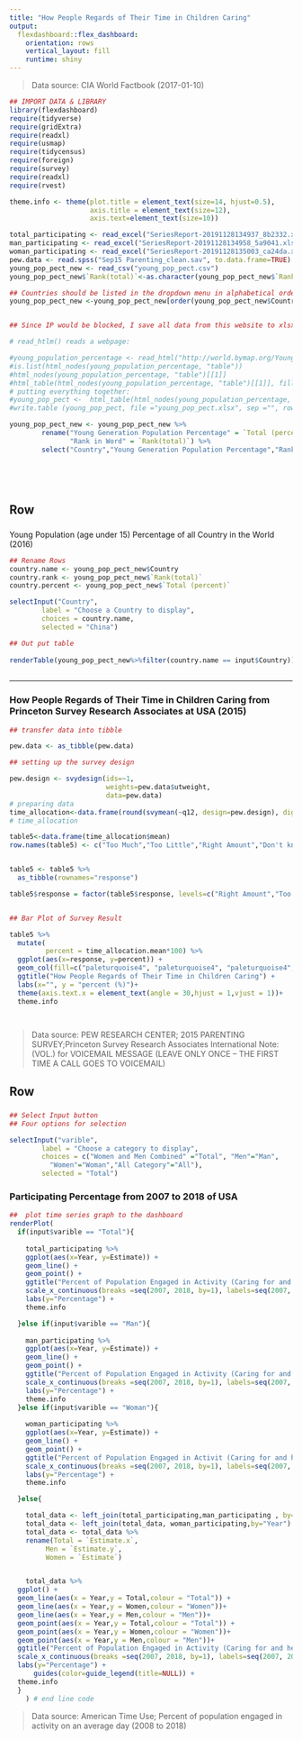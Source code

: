 ```yaml
---
title: "How People Regards of Their Time in Children Caring"
output: 
  flexdashboard::flex_dashboard:
    orientation: rows
    vertical_layout: fill
    runtime: shiny
---
```


> Data source: CIA World Factbook (2017-01-10)

```r

## IMPORT DATA & LIBRARY
library(flexdashboard)
require(tidyverse)
require(gridExtra)
require(readxl)
require(usmap)
require(tidycensus)
require(foreign) 
require(survey) 
require(readxl) 
require(rvest)

theme.info <- theme(plot.title = element_text(size=14, hjust=0.5),
                    axis.title = element_text(size=12),
                    axis.text=element_text(size=10)) 

total_participating <- read_excel("SeriesReport-20191128134937_8b2332.xlsx", skip=12)
man_participating <- read_excel("SeriesReport-20191128134958_5a9041.xlsx", skip=13)
woman_participating <- read_excel("SeriesReport-20191128135003_ca24da.xlsx", skip=12)
pew.data <- read.spss("Sep15 Parenting_clean.sav", to.data.frame=TRUE)
young_pop_pect_new <- read_csv("young_pop_pect.csv")
young_pop_pect_new$`Rank(total)`<-as.character(young_pop_pect_new$`Rank(total)`)

## Countries should be listed in the dropdown menu in alphabetical order.
young_pop_pect_new <-young_pop_pect_new[order(young_pop_pect_new$Country),]


## Since IP would be blocked, I save all data from this website to xlsx for using

# read_htlm() reads a webpage:

#young_population_percentage <- read_html("http://world.bymap.org/YoungPopulation.html")
#is.list(html_nodes(young_population_percentage, "table"))
#html_nodes(young_population_percentage, "table")[[1]]
#html_table(html_nodes(young_population_percentage, "table")[[1]], fill=TRUE)
# putting everything together:
#young_pop_pect <-  html_table(html_nodes(young_population_percentage, "table")[[1]], fill=TRUE)
#write.table (young_pop_pect, file ="young_pop_pect.xlsx", sep ="", row.names =FALSE, col.names =TRUE)

young_pop_pect_new <- young_pop_pect_new %>%
        rename("Young Generation Population Percentage" = `Total (percent)`,
               "Rank in Word" = `Rank(total)`) %>%
        select("Country","Young Generation Population Percentage","Rank in Word")



    
```


Row {data-height=600}
-----------------------------------------------------------------------
 

### {data-width=300}

Young Population (age under 15) Percentage of all Country in the World (2016)
```r

## Rename Rows
country.name <- young_pop_pect_new$Country
country.rank <- young_pop_pect_new$`Rank(total)`
country.percent <- young_pop_pect_new$`Total (percent)`

selectInput("Country", 
        label = "Choose a Country to display",
        choices = country.name,
        selected = "China")

## Out put table
       
renderTable(young_pop_pect_new%>%filter(country.name == input$Country))
    

```





-----------------------------------------------------------------------

### How People Regards of Their Time in Children Caring from Princeton Survey Research Associates at USA (2015) {data-width=400}


```r


## transfer data into tibble

pew.data <- as_tibble(pew.data) 

## setting up the survey design 

pew.design <- svydesign(ids=~1, 
                        weights=pew.data$utweight, 
                        data=pew.data)
# preparing data
time_allocation<-data.frame(round(svymean(~q12, design=pew.design), digits = 3))
# time_allocation

table5<-data.frame(time_allocation$mean)
row.names(table5) <- c("Too Much","Too Little","Right Amount","Don't know/Refused (VOL.)")


table5 <- table5 %>%
  as_tibble(rownames="response")

table5$response = factor(table5$response, levels=c("Right Amount","Too Little","Too Much","Don't know/Refused (VOL.)"))


## Bar Plot of Survey Result

table5 %>%
  mutate(
         percent = time_allocation.mean*100) %>%
  ggplot(aes(x=response, y=percent)) +
  geom_col(fill=c("paleturquoise4", "paleturquoise4", "paleturquoise4","paleturquoise4")) +
  ggtitle("How People Regards of Their Time in Children Caring") +
  labs(x="", y = "percent (%)")+
  theme(axis.text.x = element_text(angle = 30,hjust = 1,vjust = 1))+
  theme.info




```

> Data source: PEW RESEARCH CENTER; 2015 PARENTING SURVEY;Princeton Survey Research Associates International
> Note: (VOL.) for VOICEMAIL MESSAGE (LEAVE ONLY ONCE -- THE FIRST TIME A CALL GOES TO VOICEMAIL)


Row {data-height=600}
-----------------------------------------------------------------------
### {data-width=150}

```r

## Select Input button 
## Four options for selection

selectInput("varible", 
        label = "Choose a category to display",
        choices = c("Women and Men Combined" ="Total", "Men"="Man",
          "Women"="Woman","All Category"="All"),
        selected = "Total")


```

### Participating Percentage from 2007 to 2018 of USA {data-width=500}

```r

##  plot time series graph to the dashboard
renderPlot(
  if(input$varible == "Total"){
    
    total_participating %>% 
    ggplot(aes(x=Year, y=Estimate)) +
    geom_line() +
    geom_point() +
    ggtitle("Percent of Population Engaged in Activity (Caring for and helping household children under 18) on an Average Day") +
    scale_x_continuous(breaks =seq(2007, 2018, by=1), labels=seq(2007, 2018, by=1))+
    labs(y="Percentage") +
    theme.info

  }else if(input$varible == "Man"){
    
    man_participating %>% 
    ggplot(aes(x=Year, y=Estimate)) +
    geom_line() +
    geom_point() +
    ggtitle("Percent of Population Engaged in Activity (Caring for and helping household children under 18) on an Average Day (Man)") +
    scale_x_continuous(breaks =seq(2007, 2018, by=1), labels=seq(2007, 2018, by=1))+
    labs(y="Percentage") +
    theme.info
  }else if(input$varible == "Woman"){
    
    woman_participating %>% 
    ggplot(aes(x=Year, y=Estimate)) +
    geom_line() +
    geom_point() +
    ggtitle("Percent of Population Engaged in Activit (Caring for and helping household children under 18) on an Average Day (Woman)") +
    scale_x_continuous(breaks =seq(2007, 2018, by=1), labels=seq(2007, 2018, by=1))+
    labs(y="Percentage") +
    theme.info

  }else{

    total_data <- left_join(total_participating,man_participating , by="Year")
    total_data <- left_join(total_data, woman_participating,by="Year")
    total_data <- total_data %>%
    rename(Total = `Estimate.x`,
         Men = `Estimate.y`,
         Women = `Estimate`)


    total_data %>% 
  ggplot() +
  geom_line(aes(x = Year,y = Total,colour = "Total")) +
  geom_line(aes(x = Year,y = Women,colour = "Women"))+
  geom_line(aes(x = Year,y = Men,colour = "Men"))+
  geom_point(aes(x = Year,y = Total,colour = "Total")) +
  geom_point(aes(x = Year,y = Women,colour = "Women"))+
  geom_point(aes(x = Year,y = Men,colour = "Men"))+
  ggtitle("Percent of Population Engaged in Activity (Caring for and helping household children under 18) on an Average Day ") +
  scale_x_continuous(breaks =seq(2007, 2018, by=1), labels=seq(2007, 2018, by=1))+
  labs(y="Percentage") +
      guides(color=guide_legend(title=NULL)) +
  theme.info
  }
    ) # end line code

```

> Data source: American Time Use; Percent of population engaged in activity on an average day (2008 to 2018)








